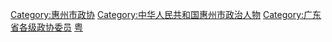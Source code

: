 [[Category:惠州市政协|Category:惠州市政协]]
[[Category:中华人民共和国惠州市政治人物|Category:中华人民共和国惠州市政治人物]]
[[Category:广东省各级政协委员|Category:广东省各级政协委员]]
[[Category:设区的市政协委员|粤]]
